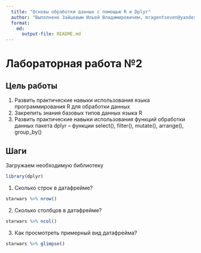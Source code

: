 ```yaml
---
  title: "Основы обработки данных с помощью R и Dplyr"
  author: "Выполнено Зайцевым Ильей Владимировичем, mragentseven@yandex.ru"
  format: 
    md: 
      output-file: README.md
---
```


# Лабораторная работа №2

## Цель работы 

1. Развить практические навыки использования языка программирования R для обработки данных
2. Закрепить знания базовых типов данных языка R
3. Развить практические навыки использования функций обработки данных пакета
dplyr – функции select(), filter(), mutate(), arrange(), group_by()

## Шаги

 Загружаем необходимую библиотеку

```r
library(dplyr)
```
 
 1. Сколько строк в датафрейме?

```r
starwars %>% nrow()
```
 
 2. Сколько столбцов в датафрейме?

```r
starwars %>% ncol()
```
 3. Как просмотреть примерный вид датафрейма?
```r
starwars %>% glimpse()
```




